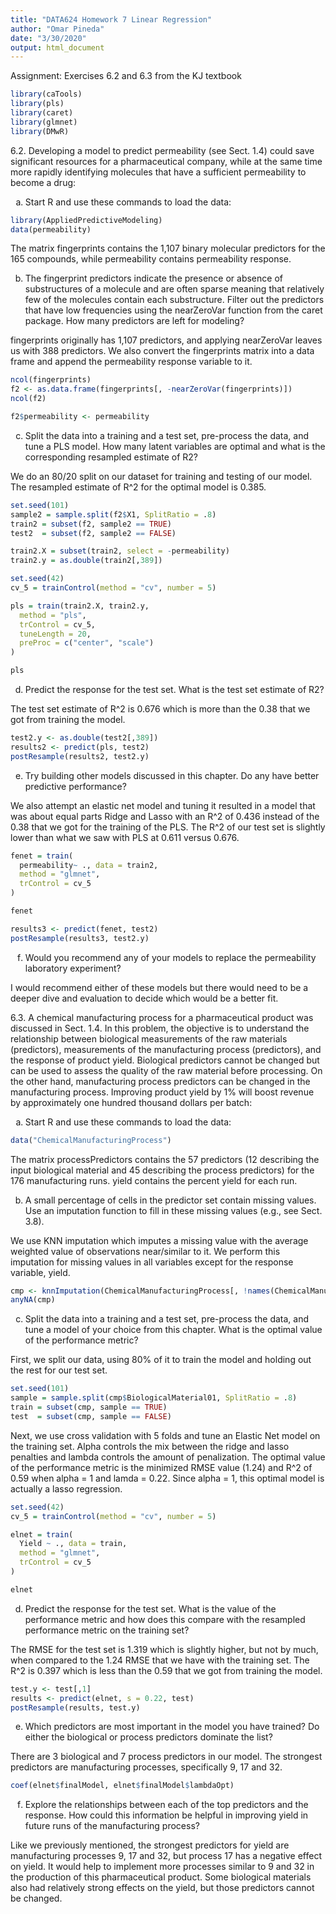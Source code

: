 ```yaml
---
title: "DATA624 Homework 7 Linear Regression"
author: "Omar Pineda"
date: "3/30/2020"
output: html_document
---
```


Assignment: Exercises 6.2 and 6.3 from the KJ textbook

```r
library(caTools)
library(pls)
library(caret)
library(glmnet)
library(DMwR)
```

6.2. Developing a model to predict permeability (see Sect. 1.4) could save significant resources for a pharmaceutical company, while at the same time more rapidly identifying molecules that have a sufficient permeability to become a drug:

(a) Start R and use these commands to load the data:

```r
library(AppliedPredictiveModeling)
data(permeability)
```

The matrix fingerprints contains the 1,107 binary molecular predictors for the 165 compounds, while permeability contains permeability response.

(b) The fingerprint predictors indicate the presence or absence of substructures of a molecule and are often sparse meaning that relatively few of the molecules contain each substructure. Filter out the predictors that have low frequencies using the nearZeroVar function from the caret package. How many predictors are left for modeling?

fingerprints originally has 1,107 predictors, and applying nearZeroVar leaves us with 388 predictors. We also convert the fingerprints matrix into a data frame and append the permeability response variable to it.

```r
ncol(fingerprints)
f2 <- as.data.frame(fingerprints[, -nearZeroVar(fingerprints)])
ncol(f2)

f2$permeability <- permeability
```

(c) Split the data into a training and a test set, pre-process the data, and tune a PLS model. How many latent variables are optimal and what is the corresponding resampled estimate of R2?

We do an 80/20 split on our dataset for training and testing of our model. The resampled estimate of R^2 for the optimal model is 0.385.

```r
set.seed(101) 
sample2 = sample.split(f2$X1, SplitRatio = .8)
train2 = subset(f2, sample2 == TRUE)
test2  = subset(f2, sample2 == FALSE)

train2.X = subset(train2, select = -permeability)
train2.y = as.double(train2[,389])
```

```r
set.seed(42)
cv_5 = trainControl(method = "cv", number = 5)

pls = train(train2.X, train2.y,
  method = "pls",
  trControl = cv_5,
  tuneLength = 20,
  preProc = c("center", "scale")
)

pls
```

(d) Predict the response for the test set. What is the test set estimate of R2?

The test set estimate of R^2 is 0.676 which is more than the 0.38 that we got from training the model.

```r
test2.y <- as.double(test2[,389])
results2 <- predict(pls, test2)
postResample(results2, test2.y)
```

(e) Try building other models discussed in this chapter. Do any have better predictive performance? 

We also attempt an elastic net model and tuning it resulted in a model that was about equal parts Ridge and Lasso with an R^2 of 0.436 instead of the 0.38 that we got for the training of the PLS. The R^2 of our test set is slightly lower than what we saw with PLS at 0.611 versus 0.676.

```r
fenet = train(
  permeability~ ., data = train2,
  method = "glmnet",
  trControl = cv_5
)

fenet
```

```r
results3 <- predict(fenet, test2)
postResample(results3, test2.y)
```

(f) Would you recommend any of your models to replace the permeability laboratory experiment?

I would recommend either of these models but there would need to be a deeper dive and evaluation to decide which would be a better fit.

6.3. A chemical manufacturing process for a pharmaceutical product was discussed in Sect. 1.4. In this problem, the objective is to understand the relationship between biological measurements of the raw materials (predictors), measurements of the manufacturing process (predictors), and the response of product yield. Biological predictors cannot be changed but can be used to assess the quality of the raw material before processing. On the other hand, manufacturing process predictors can be changed in the manufacturing process. Improving product yield by 1% will boost revenue by approximately one hundred thousand dollars per batch:

(a) Start R and use these commands to load the data:

```r
data("ChemicalManufacturingProcess")
```

The matrix processPredictors contains the 57 predictors (12 describing the input biological material and 45 describing the process predictors) for the 176 manufacturing runs. yield contains the percent yield for each
run.

(b) A small percentage of cells in the predictor set contain missing values. Use an imputation function to fill in these missing values (e.g., see Sect. 3.8).

We use KNN imputation which imputes a missing value with the average weighted value of observations near/similar to it. We perform this imputation for missing values in all variables except for the response variable, yield.

```r
cmp <- knnImputation(ChemicalManufacturingProcess[, !names(ChemicalManufacturingProcess) %in% "yield"])
anyNA(cmp)
```

(c) Split the data into a training and a test set, pre-process the data, and tune a model of your choice from this chapter. What is the optimal value of the performance metric?

First, we split our data, using 80% of it to train the model and holding out the rest for our test set. 

```r
set.seed(101) 
sample = sample.split(cmp$BiologicalMaterial01, SplitRatio = .8)
train = subset(cmp, sample == TRUE)
test  = subset(cmp, sample == FALSE)
```

Next, we use cross validation with 5 folds and tune an Elastic Net model on the training set. Alpha controls the mix between the ridge and lasso penalties and lambda controls the amount of penalization. The optimal value of the performance metric is the minimized RMSE value (1.24) and R^2 of 0.59 when alpha = 1 and lamda = 0.22. Since alpha = 1, this optimal model is actually a lasso regression.

```r
set.seed(42)
cv_5 = trainControl(method = "cv", number = 5)

elnet = train(
  Yield ~ ., data = train,
  method = "glmnet",
  trControl = cv_5
)

elnet
```

(d) Predict the response for the test set. What is the value of the performance metric and how does this compare with the resampled performance metric on the training set?

The RMSE for the test set is 1.319 which is slightly higher, but not by much, when compared to the 1.24 RMSE that we have with the training set. The R^2 is 0.397 which is less than the 0.59 that we got from training the model.

```r
test.y <- test[,1]
results <- predict(elnet, s = 0.22, test)
postResample(results, test.y)
```

(e) Which predictors are most important in the model you have trained? Do either the biological or process predictors dominate the list?

There are 3 biological and 7 process predictors in our model. The strongest predictors are manufacturing processes, specifically 9, 17 and 32.

```r
coef(elnet$finalModel, elnet$finalModel$lambdaOpt)
```

(f) Explore the relationships between each of the top predictors and the response. How could this information be helpful in improving yield in future runs of the manufacturing process?

Like we previously mentioned, the strongest predictors for yield are manufacturing processes 9, 17 and 32, but process 17 has a negative effect on yield. It would help to implement more processes similar to 9 and 32 in the production of this pharmaceutical product. Some biological materials also had relatively strong effects on the yield, but those predictors cannot be changed.
